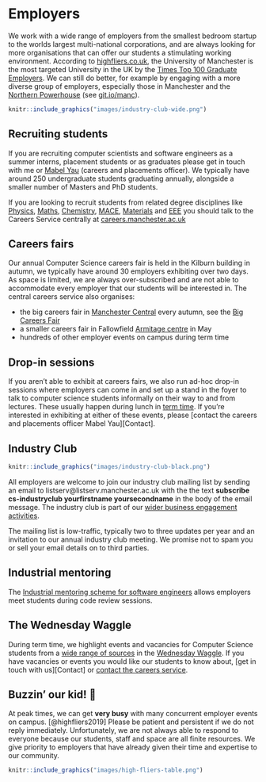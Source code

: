 # Employers {#employers}

We work with a wide range of employers from the smallest bedroom startup to the worlds largest multi-national corporations, and are always looking for more organisations that can offer our students a stimulating working environment. According to [highfliers.co.uk](https://www.highfliers.co.uk), the University of Manchester is the most targeted University in the UK by the [Times Top 100 Graduate Employers](https://www.top100graduateemployers.com). We can still do better, for example by engaging with a more diverse group of employers, especially those in Manchester and the [Northern Powerhouse](https://northernpowerhouse.gov.uk/) (see [git.io/manc](https://git.io/manc)).

```r
knitr::include_graphics("images/industry-club-wide.png")
```

## Recruiting students

If you are recruiting computer scientists and software engineers as a summer interns, placement students or as graduates please get in touch with me or [Mabel Yau](https://uk.linkedin.com/in/mabel-yau) (careers and placements officer). We typically have around 250 undergraduate students graduating annually, alongside a smaller number of Masters and PhD students.

If you are looking to recruit students from related degree disciplines like [Physics](https://www.physics.manchester.ac.uk/), [Maths](https://www.maths.manchester.ac.uk/), [Chemistry](https://www.chemistry.manchester.ac.uk/), [MACE](https://www.mace.manchester.ac.uk/), [Materials](https://www.materials.manchester.ac.uk/) and [EEE](https://www.eee.manchester.ac.uk/) you should talk to the Careers Service centrally at [careers.manchester.ac.uk](http://www.careers.manchester.ac.uk/)

## Careers fairs
Our annual Computer Science careers fair is held in the Kilburn building in autumn, we typically have around 30 employers exhibiting over two days. As space is limited, we are always over-subscribed and are not able to accommodate every employer that our students will be interested in. The central careers service also organises:  

* the big careers fair in [Manchester Central](https://www.manchestercentral.co.uk/) every autumn, see the [Big Careers Fair](http://www.careers.manchester.ac.uk/events/bigcareersfair/)
* a smaller careers fair in Fallowfield [Armitage centre](http://www.sport.manchester.ac.uk/facilities/armitage/) in May
* hundreds of other employer events on campus during term time

## Drop-in sessions
If you aren't able to exhibit at careers fairs, we also run ad-hoc drop-in sessions where employers can come in and set up a stand in the foyer to talk to computer science students informally on their way to and from lectures. These usually happen during lunch in [term time](https://www.manchester.ac.uk/discover/key-dates/). If you're interested in exhibiting at either of these events, please [contact the careers and placements officer Mabel Yau][Contact].

## Industry Club

```r
knitr::include_graphics("images/industry-club-black.png")
```

All employers are welcome to join our industry club mailing list by sending an email to listserv@listserv.manchester.ac.uk with the the text **subscribe cs-industryclub yourfirstname yoursecondname** in the body of the email message. The industry club is part of our [wider business engagement activities](https://www.cs.manchester.ac.uk/connect/business-engagement/).

The mailing list is low-traffic, typically two to three updates per year and an invitation to our annual industry club meeting. We promise not to spam you or sell your email details on to third parties.

## Industrial mentoring
The [Industrial mentoring scheme for software engineers](https://www.cs.manchester.ac.uk/connect/business-engagement/industrial-mentoring/) allows employers meet students during code review sessions.


## The Wednesday Waggle

During term time, we highlight events and vacancies for Computer Science students from a [wide range of sources](http://dullhunk.github.io/where-can-I-look-for-jobs.html) in the [Wednesday Waggle](https://waggle.cs.manchester.ac.uk/waggle/about). If you have vacancies or events you would like our students to know about, [get in touch with us][Contact] or [contact the careers service](http://www.careers.manchester.ac.uk/aboutus/contact/).

## Buzzin' our kid! 🐝

At peak times, we can get **very busy** with many concurrent employer events on campus. [@highfliers2019] Please be patient and persistent if we do not reply immediately. Unfortunately, we are not always able to respond to everyone because our students, staff and space are all finite resources. We give priority to employers that have already given their time and expertise to our community.

```r
knitr::include_graphics("images/high-fliers-table.png")
```

